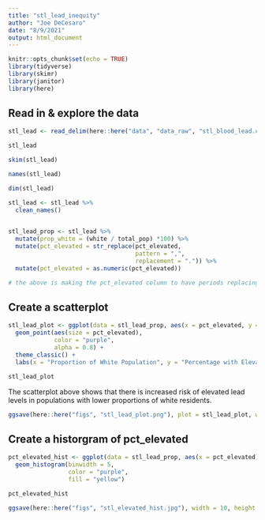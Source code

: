 ```yaml
---
title: "stl_lead_inequity"
author: "Joe DeCesaro"
date: "8/9/2021"
output: html_document
---
```


```r
knitr::opts_chunk$set(echo = TRUE)
library(tidyverse)
library(skimr)
library(janitor)
library(here)
```

## Read in & explore the data
```r
stl_lead <- read_delim(here::here("data", "data_raw", "stl_blood_lead.csv"), delim = ";")

stl_lead

skim(stl_lead)

names(stl_lead)

dim(stl_lead)

stl_lead <- stl_lead %>% 
  clean_names()
  

```

```r
stl_lead_prop <- stl_lead %>% 
  mutate(prop_white = (white / total_pop) *100) %>%
  mutate(pct_elevated = str_replace(pct_elevated, 
                                    pattern = ",", 
                                    replacement = ".")) %>% 
  mutate(pct_elevated = as.numeric(pct_elevated))

# the above is making the pct_elevated column to have periods replacing the commas in the column from the stl_lead data. Then the data is changed from a character to a numeric value.
```

## Create a scatterplot
```r
stl_lead_plot <- ggplot(data = stl_lead_prop, aes(x = pct_elevated, y = prop_white)) +
  geom_point(aes(size = pct_elevated),
             color = "purple",
             alpha = 0.8) + 
  theme_classic() +
  labs(x = "Proportion of White Population", y = "Percentage with Elevated Lead Levels")

stl_lead_plot
```
The scatterplot above shows that there is increased risk of elevated lead levels in populations with lower proportions of white residents. 

```r
ggsave(here::here("figs", "stl_lead_plot.png"), plot = stl_lead_plot, width = 6, height = 5)
```

## Create a historgram of pct_elevated
```r
pct_elevated_hist <- ggplot(data = stl_lead_prop, aes(x = pct_elevated)) +
  geom_histogram(binwidth = 5, 
                 color = "purple",
                 fill = "yellow")

pct_elevated_hist
```

```r
ggsave(here::here("figs", "stl_elevated_hist.jpg"), width = 10, height = 4)
```

